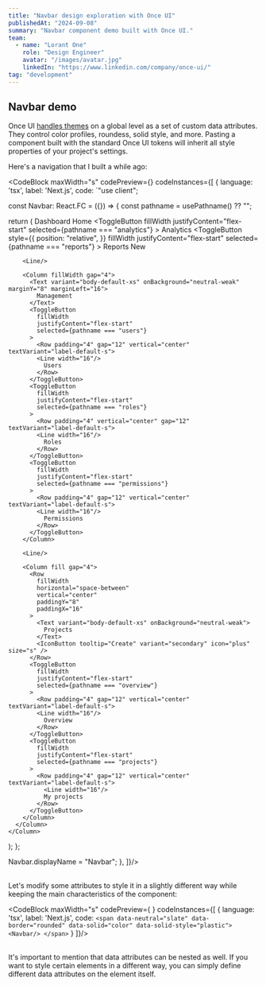 ```yaml
---
title: "Navbar design exploration with Once UI"
publishedAt: "2024-09-08"
summary: "Navbar component demo built with Once UI."
team:
  - name: "Lorant One"
    role: "Design Engineer"
    avatar: "/images/avatar.jpg"
    linkedIn: "https://www.linkedin.com/company/once-ui/"
tag: "development"
---
```


## Navbar demo

Once UI [handles themes](https://once-ui.com/docs/theming) on a global level as a set of custom data attributes. They control color profiles, roundess, solid style, and more. Pasting a component built with the standard Once UI tokens will inherit all style properties of your project's settings.

Here's a navigation that I built a while ago:

<CodeBlock
    maxWidth="s"
    codePreview={<Navbar/>}
    codeInstances={[
        {
            language: 'tsx',
            label: 'Next.js',
            code:
`"use client";


const Navbar: React.FC = ({}) => {
  const pathname = usePathname() ?? "";

  return (
    <Column
      maxWidth={16}
      fill
      paddingX="16"
      paddingY="32"
      gap="m"
      background="page"
      border="neutral-weak"
      radius="l"
    >
      <Column fill paddingX="xs" gap="m">
        <Column fillWidth gap="4">
          <Text
            variant="body-default-xs"
            onBackground="neutral-weak"
            marginBottom="8"
            marginLeft="16"
          >
            Dashboard
          </Text>
          <ToggleButton fillWidth justifyContent="flex-start" selected={true}>
            <Row padding="4" vertical="center" gap="12" textVariant="label-default-s">
              <Icon name="PiHouseDuotone" onBackground="neutral-weak" size="xs" />
              Home
            </Row>
          </ToggleButton>
          <ToggleButton
            fillWidth
            justifyContent="flex-start"
            selected={pathname === "analytics"}
          >
            <Row padding="4" vertical="center" gap="12" textVariant="label-default-s">
              <Icon name="PiTrendUpDuotone" onBackground="neutral-weak" size="xs" />
              Analytics
            </Row>
          </ToggleButton>
          <ToggleButton
            style={{
              position: "relative",
            }}
            fillWidth
            justifyContent="flex-start"
            selected={pathname === "reports"}
          >
            <Row padding="4" vertical="center" gap="12" textVariant="label-default-s">
              <Icon name="PiNotebookDuotone" onBackground="neutral-weak" size="xs" />
              Reports
              <Tag
                variant="neutral"
                size="s"
                position="absolute"
                right="8">
                New
              </Tag>
            </Row>
          </ToggleButton>
        </Column>

        <Line/>

        <Column fillWidth gap="4">
          <Text variant="body-default-xs" onBackground="neutral-weak" marginY="8" marginLeft="16">
            Management
          </Text>
          <ToggleButton
            fillWidth
            justifyContent="flex-start"
            selected={pathname === "users"}
          >
            <Row padding="4" gap="12" vertical="center" textVariant="label-default-s">
            <Line width="16"/>
              Users
            </Row>
          </ToggleButton>
          <ToggleButton
            fillWidth
            justifyContent="flex-start"
            selected={pathname === "roles"}
          >
            <Row padding="4" vertical="center" gap="12" textVariant="label-default-s">
            <Line width="16"/>
              Roles
            </Row>
          </ToggleButton>
          <ToggleButton
            fillWidth
            justifyContent="flex-start"
            selected={pathname === "permissions"}
          >
            <Row padding="4" gap="12" vertical="center" textVariant="label-default-s">
            <Line width="16"/>
              Permissions
            </Row>
          </ToggleButton>
        </Column>

        <Line/>

        <Column fill gap="4">
          <Row
            fillWidth
            horizontal="space-between"
            vertical="center"
            paddingY="8"
            paddingX="16"
          >
            <Text variant="body-default-xs" onBackground="neutral-weak">
              Projects
            </Text>
            <IconButton tooltip="Create" variant="secondary" icon="plus" size="s" />
          </Row>
          <ToggleButton
            fillWidth
            justifyContent="flex-start"
            selected={pathname === "overview"}
          >
            <Row padding="4" gap="12" vertical="center" textVariant="label-default-s">
            <Line width="16"/>
              Overview
            </Row>
          </ToggleButton>
          <ToggleButton
            fillWidth
            justifyContent="flex-start"
            selected={pathname === "projects"}
          >
            <Row padding="4" gap="12" vertical="center" textVariant="label-default-s">
              <Line width="16"/>
              My projects
            </Row>
          </ToggleButton>
        </Column>
      </Column>
    </Column>
  );
};

Navbar.displayName = "Navbar";
        },
    ]}/>

<br/>
Let's modify some attributes to style it in a slightly different way while keeping the main characteristics of the component:

<CodeBlock
    maxWidth="s"
    codePreview={
        <Flex fillWidth
            data-theme="light"
            data-neutral="slate"
            data-border="rounded"
            data-solid="color"
            data-solid-style="plastic">
            <Navbar/>
        </Flex>
    }
    codeInstances={[
        {
            language: 'tsx',
            label: 'Next.js',
            code:
`<span
    data-neutral="slate"
    data-border="rounded"
    data-solid="color"
    data-solid-style="plastic">
    <Navbar/>
</span>`
        }
    ]}/>

<br/>
It's important to mention that data attributes can be nested as well. If you want to style certain elements in a different way, you can simply define different data attributes on the element itself.